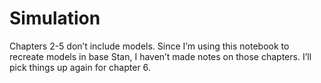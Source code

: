 # Simulation {#simulation}

Chapters 2-5 don't include models. Since I'm using this notebook to recreate models in base Stan, I haven't made notes on those chapters. I'll pick things up again for chapter 6.